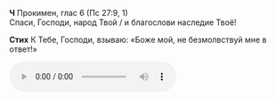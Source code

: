 **Ч** Прокимен, глас 6 (Пс 27:9, 1)  
Спаси, Господи, народ Твой / и благослови наследие Твоё!

**Стих** К Тебе, Господи, взываю: «Боже мой, не безмолвствуй мне в ответ!»

<div ref={props.ref}>
    <audio controls>
        <source
            src="https://psmb-neos-resources.hb.bizmrg.com/target/psmb/d1370ebbb683830ec4105b9e5206c3a1783862f3/%D0%93%D0%BB%D0%B0%D1%81%206.mp3"
            type="audio/mpeg"
        />
    </audio>
</div>
